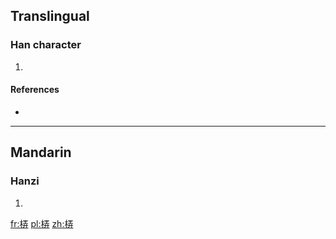 ==Translingual==

===Han character===
{{Han char|rn=75|rad=木|as=07|sn=11|four=4194<sub>1</sub>|canj=木一土廿 (DMGT)}}

# {{defn|Han|sort=木07}}

====References====
* {{Han ref|kx=0528.120|dkj=14832|dj=0917.020|hdz=21209.050|uh=6887|ud=26759|bh=D5B1|bd=54705}}

----

==Mandarin==

===Hanzi===
{{cmn-hanzi|pin=[[lòng]] ([[long4]])|wg=lung<sup>4</sup>}}

# {{defn|lang=cmn|sort=木07}}

[[fr:梇]]
[[pl:梇]]
[[zh:梇]]